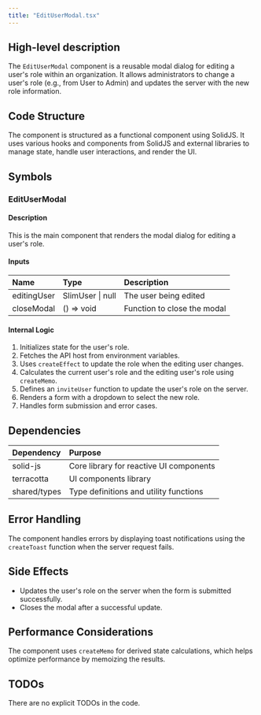 ```yaml
---
title: "EditUserModal.tsx"
---
```


## High-level description
The `EditUserModal` component is a reusable modal dialog for editing a user's role within an organization. It allows administrators to change a user's role (e.g., from User to Admin) and updates the server with the new role information.

## Code Structure
The component is structured as a functional component using SolidJS. It uses various hooks and components from SolidJS and external libraries to manage state, handle user interactions, and render the UI.

## Symbols

### EditUserModal
#### Description
This is the main component that renders the modal dialog for editing a user's role.

#### Inputs
| Name | Type | Description |
|:-----|:-----|:------------|
| editingUser | SlimUser \| null | The user being edited |
| closeModal | () =&gt; void | Function to close the modal |

#### Internal Logic
1. Initializes state for the user's role.
2. Fetches the API host from environment variables.
3. Uses `createEffect` to update the role when the editing user changes.
4. Calculates the current user's role and the editing user's role using `createMemo`.
5. Defines an `inviteUser` function to update the user's role on the server.
6. Renders a form with a dropdown to select the new role.
7. Handles form submission and error cases.

## Dependencies
| Dependency | Purpose |
|:-----------|:--------|
| solid-js | Core library for reactive UI components |
| terracotta | UI components library |
| shared/types | Type definitions and utility functions |

## Error Handling
The component handles errors by displaying toast notifications using the `createToast` function when the server request fails.

## Side Effects
- Updates the user's role on the server when the form is submitted successfully.
- Closes the modal after a successful update.

## Performance Considerations
The component uses `createMemo` for derived state calculations, which helps optimize performance by memoizing the results.

## TODOs
There are no explicit TODOs in the code.